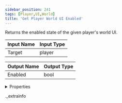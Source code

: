 ```yaml
---
sidebar_position: 241
tags: [Player,UI,World]
title: 'Get Player World UI Enabled'
---
```


Returns the enabled state of the given player's world UI.



<IChip uuid="36ad6c98-0fb8-43a0-bf8d-0784394d2d28" />

| Input Name | Input Type |
|-----------|-----------|
| Target | player |

| Output Name | Output Type |
|-----------|-----------|
| Enabled | bool |


<details>
  <summary>Properties</summary>
  <div>
    <div>
    <table>
      <thead>
        <tr>
          <th>Room availability:</th>
          <th>Available everywhere</th>
        </tr>
        <tr>
          <th>Is beta required?</th>
          <th>No</th>
        </tr>
        <tr>
          <th>Is this chip a trolling risk?</th>
          <th>No</th>
        </tr>
        <tr>
          <th>Is this chip a role assignment risk?</th>
          <th>No</th>
        </tr>
        <tr>
          <th>Chip UUID</th>
          <th>36ad6c98-0fb8-43a0-bf8d-0784394d2d28</th>
        </tr>
      </thead>
    </table>
    </div>
  </div>
</details>

._extrainfo